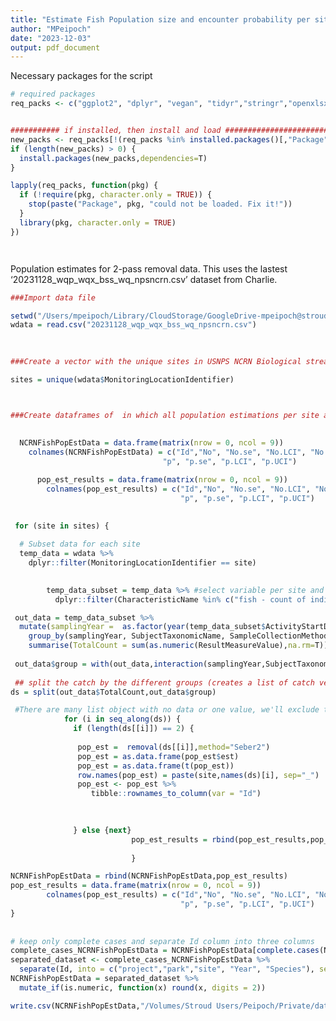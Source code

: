 ```yaml
---
title: "Estimate Fish Population size and encounter probability per site and year"
author: "MPeipoch"
date: "2023-12-03"
output: pdf_document
---
```


Necessary packages for the script
```r
# required packages
req_packs <- c("ggplot2", "dplyr", "vegan", "tidyr","stringr","openxlsx","sf","raster","trend","lubridate","FSA")


########### if installed, then install and load ###################################
new_packs <- req_packs[!(req_packs %in% installed.packages()[,"Package"])]
if (length(new_packs) > 0) {
  install.packages(new_packs,dependencies=T)
}

lapply(req_packs, function(pkg) {
  if (!require(pkg, character.only = TRUE)) {
    stop(paste("Package", pkg, "could not be loaded. Fix it!"))
  }
  library(pkg, character.only = TRUE)
})




```



Population estimates for 2-pass removal data.
This uses the lastest '20231128_wqp_wqx_bss_wq_npsncrn.csv' dataset from Charlie.
```r

###Import data file 

setwd("/Users/mpeipoch/Library/CloudStorage/GoogleDrive-mpeipoch@stroudcenter.org/My Drive/NPS_FishDataAnalysis/")
wdata = read.csv("20231128_wqp_wqx_bss_wq_npsncrn.csv")
  

  
###Create a vector with the unique sites in USNPS NCRN Biological stream survey

sites = unique(wdata$MonitoringLocationIdentifier)



###Create dataframes of  in which all population estimations per site and year is stored with a consistent output format in a single file
  
  
  NCRNFishPopEstData = data.frame(matrix(nrow = 0, ncol = 9))
    colnames(NCRNFishPopEstData) = c("Id","No", "No.se", "No.LCI", "No.UCI",
                                  "p", "p.se", "p.LCI", "p.UCI")

      pop_est_results = data.frame(matrix(nrow = 0, ncol = 9))
        colnames(pop_est_results) = c("Id","No", "No.se", "No.LCI", "No.UCI",
                                      "p", "p.se", "p.LCI", "p.UCI")

  
 for (site in sites) {
  
  # Subset data for each site
  temp_data = wdata %>% 
    dplyr::filter(MonitoringLocationIdentifier == site)

    
        temp_data_subset = temp_data %>% #select variable per site and method 
          dplyr::filter(CharacteristicName %in% c("fish - count of individuals captured by species","fish specimens captured electrofishing pass 1","fish specimens captured electrofishing pass 2"))

 out_data = temp_data_subset %>%
  mutate(samplingYear =  as.factor(year(temp_data_subset$ActivityStartDate))) %>%
    group_by(samplingYear, SubjectTaxonomicName, SampleCollectionMethod.MethodDescriptionText) %>%
    summarise(TotalCount = sum(as.numeric(ResultMeasureValue),na.rm=T))
  
 out_data$group = with(out_data,interaction(samplingYear,SubjectTaxonomicName,sep = "_"))
 
 ## split the catch by the different groups (creates a list of catch vectors)
ds = split(out_data$TotalCount,out_data$group)

 #There are many list object with no data or one value, we'll exclude them from further analysis
            for (i in seq_along(ds)) {
              if (length(ds[[i]]) == 2) {
                
               pop_est =  removal(ds[[i]],method="Seber2")
               pop_est = as.data.frame(pop_est$est)
               pop_est = as.data.frame(t(pop_est))
               row.names(pop_est) = paste(site,names(ds)[i], sep="_")
               pop_est <- pop_est %>%
                  tibble::rownames_to_column(var = "Id")
               

               
              } else {next}
                           pop_est_results = rbind(pop_est_results,pop_est)
                           
                           }

NCRNFishPopEstData = rbind(NCRNFishPopEstData,pop_est_results)
pop_est_results = data.frame(matrix(nrow = 0, ncol = 9))
        colnames(pop_est_results) = c("Id","No", "No.se", "No.LCI", "No.UCI",
                                      "p", "p.se", "p.LCI", "p.UCI")
}
  
  
# keep only complete cases and separate Id column into three columns
complete_cases_NCRNFishPopEstData = NCRNFishPopEstData[complete.cases(NCRNFishPopEstData), ]
separated_dataset <- complete_cases_NCRNFishPopEstData %>%
  separate(Id, into = c("project","park","site", "Year", "Species"), sep = "\\_")
NCRNFishPopEstData = separated_dataset %>%
  mutate_if(is.numeric, function(x) round(x, digits = 2))

write.csv(NCRNFishPopEstData,"/Volumes/Stroud Users/Peipoch/Private/dataAnalysis/R/Rstudio/FishAnalysisNCRN//Datasets/NCRNFishPopEstData.csv") 





```






















